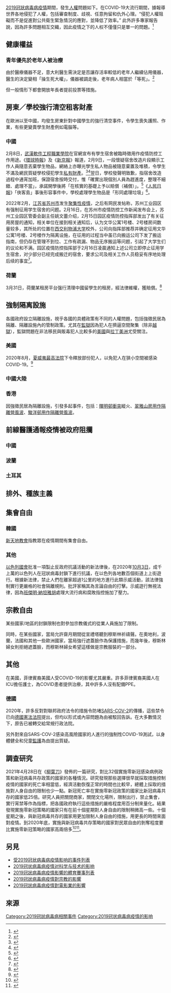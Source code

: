 {{Missing information|1=部分具体章节的细节说明|time=2022-02-18T09:28:18+00:00}}
{{2019冠狀病毒病疫情邊欄}}
[[2019冠狀病毒病疫情|2019冠狀病毒病疫情]]期間，發生[[人權|人權]]問題如下。在COVID-19大流行期間，據報導世界各地侵犯了人權，包括審查制度、歧視、任意拘留和仇外心理。“侵犯人權阻礙而不是促進對公共衛生緊急情況的應對，並降低了效率。”
此外許多專家報告說，因為許多問題相互交織，因此疫情之下的人权不僅僅只是單一的問題。<ref>{{cite journal|url=https://academic.oup.com/jlb/advance-article/doi/10.1093/jlb/lsaa064/5912724|title=COVID-19 Emergency Measures and the Impending Authoritarian Pandemic|first1=Stephen|last1=Thomson|first2=Eric|last2=Ip|date=29 September 2020|access-date=3 October 2020|journal=[[Oxford_University_Press|Oxford University Press]]|doi=10.1093/jlb/lsaa064|s2cid=222209692|archive-date=2021-01-24|archive-url=https://web.archive.org/web/20210124162738/https://academic.oup.com/jlb/advance-article/doi/10.1093/jlb/lsaa064/5912724|dead-url=no}}</ref>

== 健康權益 ==
===青年優先於老年人被治療===
由於醫療儀器不足，意大利醫生需決定是否讓存活率較低的老年人繼續佔用儀器，醫生的決定變相「操生死大權」，儀器被調走後，老年病人相當於「等死」。<ref name = italyhealth>{{cite news |last1=Horowitz |first1=Jason |title=Italy's Health Care System Groans Under Coronavirus — a Warning to the World |url=https://www.nytimes.com/2020/03/12/world/europe/12italy-coronavirus-health-care.html |accessdate=13 March 2020 |work=The New York Times |date=12 March 2020 |archive-date=2020-05-23 |archive-url=https://web.archive.org/web/20200523222439/https://www.nytimes.com/2020/03/12/world/europe/12italy-coronavirus-health-care.html |dead-url=no }}</ref>

但一般情形下都會開放年長者提前投票等措施。

==房東／學校強行清空租客財產==
在歐洲以至中國，均發生房東針對中國學生的強行清空事件，令學生喪失護照、作業，有些更變賣學生財產例如電腦等。

===中國===
2月8日，[[武漢軟件工程職業學院|武漢軟件工程職業學院]]在官網宣布有學生宿舍被臨時徵用作疫情防控工作用途。《[[環球時報|環球時報]]》及《[[新京報|新京報]]》報道，2月9日，一段懷疑宿舍改造片段顯示工作人員隨意丟棄學生物品，網絡上亦曝光學生私人物品被隨意棄置及堆積，令學生不滿及網民質疑學校侵犯學生[[私有財產|私有財產]]。<ref>{{cite news |title=被紧急征用宿舍后乱丢学生物品，学校道歉 |url=http://finance.sina.com.cn/wm/2020-02-10/doc-iimxxstf0183288.shtml |work=finance.sina.com.cn |date=2020-02-10 |accessdate=2020-08-23 |archive-date=2020-02-17 |archive-url=https://web.archive.org/web/20200217020403/https://finance.sina.com.cn/wm/2020-02-10/doc-iimxxstf0183288.shtml |dead-url=no }}</ref><ref>{{cite news |title=武软回应宿舍征用争议：为赶进度处理不细致，将核实补偿 |url=http://www.bjnews.com.cn/edu/2020/02/10/687039.html |work=www.bjnews.com.cn |accessdate=2020-08-23 |archive-date=2020-02-17 |archive-url=https://web.archive.org/web/20200217021853/http://www.bjnews.com.cn/edu/2020/02/10/687039.html |dead-url=no }}</ref>翌日，學校發聲明致歉，指宿舍改造過程中通宵加班，保證宿舍按時交付，惟「確實出現個別人員為趕進度，整理不細緻、處理不當」，承諾開學後將「在核實的基礎上予以賠償（補償）」。<ref>{{cite news |title=武汉高校学生称宿舍征用后物品遭乱丢，学校道歉了 |url=http://www.bjnews.com.cn/news/2020/02/10/687027.html |work=www.bjnews.com.cn |accessdate=2020-08-23 |archive-date=2020-02-17 |archive-url=https://web.archive.org/web/20200217020348/http://www.bjnews.com.cn/news/2020/02/10/687027.html |dead-url=no }}</ref>《[[人民日報|人民日報]]》「俠客島」事後形容事件中，學校處理學生物品是「形同處理垃圾」<ref>{{cite news |title=侠客岛：打着防疫的旗号，就能为所欲为吗？ |url=https://www.guancha.cn/politics/2020_02_18_536909.shtml |work=www.guancha.cn |accessdate=2020-08-23 |archive-date=2020-02-22 |archive-url=https://web.archive.org/web/20200222000533/https://www.guancha.cn/politics/2020_02_18_536909.shtml |dead-url=no }}</ref>。

2022年2月，[[江苏省|江苏省]][[苏州市|苏州市]]发生[[2022年2月苏州市2019冠状病毒病聚集性疫情|聚集性疫情]]，之后有网民发帖称，苏州工业园区有强制征用学生宿舍的问题。2月16日，在苏州市疫情防控工作新闻发布会上，苏州工业园区管委会副主任姚文蕾介绍，2月15日园区疫情防控指挥部发出了有关征用房屋的通知，相关单位在接到相关通知后，认为文华公寓1号楼、2号楼房间数量较多，其所处的位置在[[西交利物浦大学|西交利物浦大学]]校外，公司向指挥部推荐并确定征用文华公寓1号楼、2号楼作为隔离设施，在征用的过程当中虽已向搬运公司下发了搬运指南，但仍存在管理不到位、工作有疏漏、物品无序搬运等问题，引起了大学生们的议论和不满。园区疫情防控指挥部于2月16日凌晨通知上述公司立即停止征用学生宿舍，对少部分已经完成搬迁的宿舍，要求公司及相关工作人员稳妥有序地处理后续的事宜<ref>{{cite news |title=苏州工业园回应“征用学生宿舍”问题 已通知立即停止征用 |url=http://www.xhby.net/sz/yw/202202/t20220216_7423211.shtml |accessdate=2022-02-16 |work=央视新闻客户端 |date=2022-02-16 |archive-date=2022-02-16 |archive-url=https://web.archive.org/web/20220216141221/http://www.xhby.net/sz/yw/202202/t20220216_7423211.shtml }}</ref>。

===荷蘭===
3月31日，荷蘭某租房平台强行清理中國留學生的租房，經法律維權，獲賠償。<ref>{{cite web|title=荷兰公寓强行清理中国留学生个人物品，护照/iPad/单反都被销毁！如何维权？|publisher=[[荷乐网|荷乐网]]|url=https://zhuanlan.zhihu.com/p/152585680|date=2020-07-06|archiveurl=https://archive.today/20200706162326/https://zhuanlan.zhihu.com/p/152585680|archivedate=2020-07-06|accessdate=2020-08-23|dead-url=no}}</ref>

==強制隔离設施==
各國政府設立隔離設施，視乎各國的具體政策有不同的人權問題，包括強徵民居為隔離、隔離設施內的管制政策。尤其在[[監獄|監獄]]因為犯人在擠逼空間聚集（除非[[越獄|越獄]]），監獄問題在非法移民與販毒犯人比較多的[[美國|美國]]與[[拉丁美洲|拉丁美洲]]尤受關注。

===美國===
2020年8月，[[夏威夷最高法院|夏威夷最高法院]]下令釋放部份犯人，以免犯人在狭小空間被感染COVID-19。<ref>{{cite news|title=Supreme Court orders OCCC jail inmate release due to COVID-19|url=https://www.kitv.com/story/42501682/supreme-court-orders-prisonjail-inmate-release-due-to-covid19|publisher=KITV|date=2020-08-16|accessdate=2020-08-23|archive-date=2020-08-17|archive-url=https://web.archive.org/web/20200817063304/https://www.kitv.com/story/42501682/supreme-court-orders-prisonjail-inmate-release-due-to-covid19|dead-url=no}}</ref>

===中國大陸===
{{see also|2019冠状病毒病中国大陆疫情相关争议#隔离方式与隔离设施问题}}

===香港===
因強徵民居為隔離設施，引發多起事件，包括：[[暉明邨衝突|暉明邨衝突]]縱火、[[翠雅山房用作隔離營風波|翠雅山房用作隔離營風波]]、[[駿洋邨用作隔離營風波|駿洋邨用作隔離營風波]]。

==前線醫護通報疫情被政府阻攔==
===中國===
{{hatnote|主條目：[[2019冠狀病毒病湖北省疫情相關執法爭議#武汉市相关执法争议|武汉8人散布不实消息]]事件、[[2019冠狀病毒病湖北省疫情相關執法爭議#武汉市相关执法争议|李文亮醫生]]}}

===波蘭===
===土耳其===

==排外、種族主義==
{{main|2019冠狀病毒病疫情相關排外及種族主義}}

==集會自由==
===韓國===
{{main|2019冠狀病毒病韓國疫情}}
[[新天地教會|新天地教會]]指教眾在疫情期間有集會自由。
=== 其他 ===

[[以色列國會|以色列國會]]批准一項製止反政府抗議活動的新法律後，在2020年[[10月3日|10月3日]]，成千上萬的以色列人在冠狀病毒封鎖下進行抗議，在以色列各地數百個街道上上街遊行。根據新法律，禁止人們在離家超過1公里的地方進行此類示威活動，該法律強制實行更嚴格的社會隔離規則。批評家稱其為言論自由的打擊。示威遊行無視法律，因為[[班傑明·納坦雅胡|班傑明·納坦雅胡]]處理大流行病和腐敗指控施加了壓力。

==宗教自由 ==


某些國家/地區的封鎖限制也對參加宗教儀式的從業人員施加了限制。

同時，在某些國家，當局允許齋月期間從宣禮塔聽到穆斯林祈禱聲。在奧地利，波蘭，法國和其他一些歐洲國家，當局強行遮蓋臉作為保護措施，而幾年後，穆斯林婦女則拒絕遮蓋臉，而穆斯林婦女希望這樣做是宗教服裝的一部分。

== 其他 ==
在美國，菲律賓裔美國人受COVID-19的影響尤其嚴重。許多菲律賓裔美國人在ICU擔任護士，為COVID患者提供治療，其中許多人沒有配備PPE。

=== 德國 ===
2020年，許多反對對聯邦政府法令的措施令防堵[[SARS-COV-2|SARS-COV-2]]的傳播，這些禁令已向[[德國憲法法院|德國憲法法院]]提出，但均以形式或內容問題為由被駁回告訴。在大多數情況下，原告已被轉交給常規行政法院。

另外對來自SARS-COV-2感染高風險國家的人進行的強制性COVID-19測試，以身體健全和兒童[[監護|監護]]為由提出質疑。

== 調查研究 ==
2021年4月28日在《[[柳葉刀_(雜誌)|柳葉刀]]》發佈的一篇研究，對比32個實施零新冠感染病例政策和新冠病毒共存政策的國家的各種情況。研究發現那些選擇很早就採取措施控制疫情的國家的死亡率相當低，經濟活動恢復正常的時間也比較早，總體上採取的措施對人身自由的限制也少一點。新冠死亡率在實施零新冠政策的國家比新冠病毒共存的國家低25倍。研究人員把關閉商家，關閉文化場所，限制出行，禁止集會，實行宵禁等作為指標，把各國政府執行這些措施的嚴格程度用百分制來量化。結果發現實施零新冠策略的國家只有在前十個星期對人身自由的限制稍微高一些。十個星期之後，與新冠病毒共存的國家用更加限制人身自由的措施，用更長的時間來面對疫情。到2020年底，實施與新冠病毒共存策略的國家對民眾自由的剝奪程度要比實施零新冠策略的國家高兩倍多<ref>{{cite news |author1=安東尼 |title=法國世界報 - 法國世界報；採取零新冠策略的國家比要和新冠病毒共存的國家勝算 |url=https://www.rfi.fr/tw/%E5%B0%88%E6%AC%84%E6%AA%A2%E7%B4%A2/%E6%B3%95%E5%9C%8B%E4%B8%96%E7%95%8C%E5%A0%B1/20210505-%E6%B3%95%E5%9C%8B%E4%B8%96%E7%95%8C%E5%A0%B1-%E6%8E%A1%E5%8F%96%E9%9B%B6%E6%96%B0%E5%86%A0%E7%AD%96%E7%95%A5%E7%9A%84%E5%9C%8B%E5%AE%B6%E6%AF%94%E8%A6%81%E5%92%8C%E6%96%B0%E5%86%A0%E7%97%85%E6%AF%92%E5%85%B1%E5%AD%98%E7%9A%84%E5%9C%8B%E5%AE%B6%E5%8B%9D%E7%AE%97 |accessdate=2021-05-09 |work=RFI - 法國國際廣播電台 |date=2021-05-05 |language=zh-Hant |archive-date=2021-05-10 |archive-url=https://web.archive.org/web/20210510153056/https://www.rfi.fr/tw/%E5%B0%88%E6%AC%84%E6%AA%A2%E7%B4%A2/%E6%B3%95%E5%9C%8B%E4%B8%96%E7%95%8C%E5%A0%B1/20210505-%E6%B3%95%E5%9C%8B%E4%B8%96%E7%95%8C%E5%A0%B1-%E6%8E%A1%E5%8F%96%E9%9B%B6%E6%96%B0%E5%86%A0%E7%AD%96%E7%95%A5%E7%9A%84%E5%9C%8B%E5%AE%B6%E6%AF%94%E8%A6%81%E5%92%8C%E6%96%B0%E5%86%A0%E7%97%85%E6%AF%92%E5%85%B1%E5%AD%98%E7%9A%84%E5%9C%8B%E5%AE%B6%E5%8B%9D%E7%AE%97 }}</ref><ref>{{Cite journal|title=SARS-CoV-2 elimination, not mitigation, creates best outcomes for health, the economy, and civil liberties|url=https://www.thelancet.com/journals/lancet/article/PIIS0140-6736(21)00978-8/abstract|last=Oliu-Barton|first=Miquel|last2=Pradelski|first2=Bary S. R.|date=2021-06-12|journal=The Lancet|issue=10291|doi=10.1016/S0140-6736(21)00978-8|volume=397|pages=2234–2236|language=en|issn=0140-6736|pmc=PMC8081398|pmid=33932328|last3=Aghion|first3=Philippe|last4=Artus|first4=Patrick|last5=Kickbusch|first5=Ilona|last6=Lazarus|first6=Jeffrey V.|last7=Sridhar|first7=Devi|last8=Vanderslott|first8=Samantha}}</ref>。

== 另見 ==
*[[受2019冠状病毒病疫情影响的事件列表|受2019冠状病毒病疫情影响的事件列表]]
*[[2019冠状病毒病疫情对科学与技术的影响|2019冠状病毒病疫情对科学与技术的影响]]
*[[2019冠狀病毒病疫情影響的體育賽事列表|2019冠狀病毒病疫情影響的體育賽事列表]]
*[[2019冠狀病毒病疫情對宗教的影響|2019冠狀病毒病疫情對宗教的影響]]
*[[2019冠狀病毒病疫情對電影業的影響|2019冠狀病毒病疫情對電影業的影響]]

==來源==
{{REFLIST}}

{{2019-nCoV}}

[[Category:2019冠狀病毒病相關事件|Category:2019冠狀病毒病相關事件]]
[[Category:2019冠状病毒病疫情的影响|Category:2019冠状病毒病疫情的影响]]